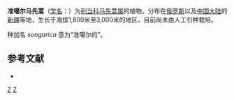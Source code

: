 {{Speciesbox
| name = 准噶尔马先蒿
| status = 
| status_system = 
| image =
| genus = Pedicularis
| species = songarica
| authority = Schrenk ex Fisch. & C.A.Mey., 1842
}}

'''准噶尔马先蒿'''（[[学名|学名]]：{{lang|la|''Pedicularis songarica''}}）为[[列当科|列当科]][[马先蒿属|马先蒿属]]的植物。分布在[[俄罗斯|俄罗斯]]以及[[中国大陆|中国大陆]]的[[新疆|新疆]]等地，生长于海拔1,800米至3,000米的地区，目前尚未由人工引种栽培。

种加名 ''songarica '' 意为“准噶尔的”。

== 参考文献 ==
<div class="references-small">
* {{cite web| url =http://www.bioinfo.cn/db05/KmzwSpecies.php?action=view&id=21472| title =准噶尔马先蒿| work =《中国高等植物数据库全库》| publisher =中国科学院微生物研究所| author =昆明植物研究所| accessdate =2009-02-25| deadurl =yes| archiveurl =https://web.archive.org/web/20160305100917/http://www.bioinfo.cn/db05/KmzwSpecies.php?action=view&id=21472| archivedate =2016-03-05}}
</div>
{{Taxonbar|from=Q10895760}}

[[Category:马先蒿属|Z]]
[[Category:1842年描述的植物|Z]]


{{植物小作品}}